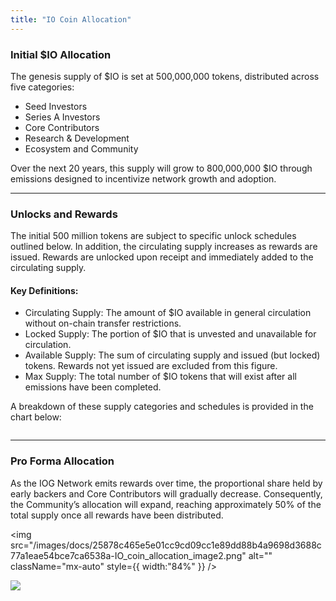 ```yaml
---
title: "IO Coin Allocation"
---
```


### Initial \$IO Allocation

The genesis supply of \$IO is set at 500,000,000 tokens, distributed across five categories:

- Seed Investors
- Series A Investors
- Core Contributors
- Research & Development
- Ecosystem and Community

Over the next 20 years, this supply will grow to 800,000,000 \$IO through emissions designed to incentivize network growth and adoption.

---

### Unlocks and Rewards

The initial 500 million tokens are subject to specific unlock schedules outlined below. In addition, the circulating supply increases as rewards are issued. Rewards are unlocked upon receipt and immediately added to the circulating supply.

#### Key Definitions:

- Circulating Supply: The amount of \$IO available in general circulation without on-chain transfer restrictions.
- Locked Supply: The portion of \$IO that is unvested and unavailable for circulation.
- Available Supply: The sum of circulating supply and issued (but locked) tokens. Rewards not yet issued are excluded from this figure.
- Max Supply: The total number of \$IO tokens that will exist after all emissions have been completed.

A breakdown of these supply categories and schedules is provided in the chart below:

<Frame>
  <img
    src="/images/docs/105bd3e296eaf0521bfe65052fe0a4d0952a746b7f8452161162e347a3305d79-IO_coin_allocation_image1.png"
    alt=""
    className="mx-auto"
    style={{ width:"84%" }}
  />
</Frame>

---

### Pro Forma Allocation

As the IOG Network emits rewards over time, the proportional share held by early backers and Core Contributors will gradually decrease. Consequently, the Community’s allocation will expand, reaching approximately 50% of the total supply once all rewards have been distributed.

<img
  src="/images/docs/25878c465e5e01cc9cd09cc1e89dd88b4a9698d3688c77a1eae54bce7ca6538a-IO_coin_allocation_image2.png"
  alt=""
  className="mx-auto"
  style={{ width:"84%" }}
/>

 

![](/images/docs/1b0b6838fd19e78d1ac38247dc49d1599ecdd3d4c195dc60ab03a7df14072567-IO_coin_allocation_image3.png)